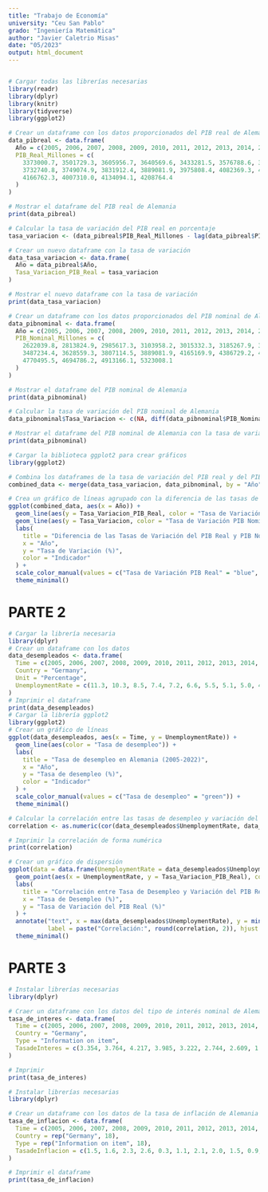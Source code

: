 ```yaml
---
title: "Trabajo de Economía"
university: "Ceu San Pablo"
grado: "Ingeniería Matemática"
author: "Javier Caletrio Misas"
date: "05/2023"
output: html_document
---
```


```r
```

```r
# Cargar todas las librerías necesarias
library(readr)
library(dplyr)
library(knitr)
library(tidyverse)
library(ggplot2)
```

```r
# Crear un dataframe con los datos proporcionados del PIB real de Alemania
data_pibreal <- data.frame(
  Año = c(2005, 2006, 2007, 2008, 2009, 2010, 2011, 2012, 2013, 2014, 2015, 2016, 2017, 2018, 2019, 2020, 2021, 2022),
  PIB_Real_Millones = c(
    3373000.7, 3501729.3, 3605956.7, 3640569.6, 3433281.5, 3576788.6, 3717184.5,
    3732740.8, 3749074.9, 3831912.4, 3889081.9, 3975808.4, 4082369.3, 4122426.8,
    4166762.3, 4007310.0, 4134094.1, 4208764.4
  )
)

# Mostrar el dataframe del PIB real de Alemania
print(data_pibreal)

# Calcular la tasa de variación del PIB real en porcentaje
tasa_variacion <- (data_pibreal$PIB_Real_Millones - lag(data_pibreal$PIB_Real_Millones)) / lag(data_pibreal$PIB_Real_Millones) * 100

# Crear un nuevo dataframe con la tasa de variación
data_tasa_variacion <- data.frame(
  Año = data_pibreal$Año,
  Tasa_Variacion_PIB_Real = tasa_variacion
)

# Mostrar el nuevo dataframe con la tasa de variación
print(data_tasa_variacion)
````


```r
# Crear un dataframe con los datos proporcionados del PIB nominal de Alemania
data_pibnominal <- data.frame(
  Año = c(2005, 2006, 2007, 2008, 2009, 2010, 2011, 2012, 2013, 2014, 2015, 2016, 2017, 2018, 2019, 2020, 2021, 2022),
  PIB_Nominal_Millones = c(
    2622039.8, 2813824.9, 2985617.3, 3103958.2, 3015332.3, 3185267.9, 3415020.0,
    3487234.4, 3628559.3, 3807114.5, 3889081.9, 4165169.9, 4386729.2, 4576056.5,
    4770495.5, 4694786.2, 4913166.1, 5323008.1
  )
)

# Mostrar el dataframe del PIB nominal de Alemania
print(data_pibnominal)

# Calcular la tasa de variación del PIB nominal de Alemania
data_pibnominal$Tasa_Variacion <- c(NA, diff(data_pibnominal$PIB_Nominal_Millones) / data_pibnominal$PIB_Nominal_Millones[-length(data_pibnominal$PIB_Nominal_Millones)] * 100)

# Mostrar el dataframe del PIB nominal de Alemania con la tasa de variación
print(data_pibnominal)
```


```r
# Cargar la biblioteca ggplot2 para crear gráficos
library(ggplot2)

# Combina los dataframes de la tasa de variación del PIB real y del PIB nominal por el año
combined_data <- merge(data_tasa_variacion, data_pibnominal, by = "Año")

# Crea un gráfico de líneas agrupado con la diferencia de las tasas de variación en diferentes colores
ggplot(combined_data, aes(x = Año)) +
  geom_line(aes(y = Tasa_Variacion_PIB_Real, color = "Tasa de Variación PIB Real")) +
  geom_line(aes(y = Tasa_Variacion, color = "Tasa de Variación PIB Nominal")) +
  labs(
    title = "Diferencia de las Tasas de Variación del PIB Real y PIB Nominal de Alemania",
    x = "Año",
    y = "Tasa de Variación (%)",
    color = "Indicador"
  ) +
  scale_color_manual(values = c("Tasa de Variación PIB Real" = "blue", "Tasa de Variación PIB Nominal" = "red")) +
  theme_minimal()
```

# PARTE 2

```r
# Cargar la librería necesaria
library(dplyr)
# Crear un dataframe con los datos
data_desempleados <- data.frame(
  Time = c(2005, 2006, 2007, 2008, 2009, 2010, 2011, 2012, 2013, 2014, 2015, 2016, 2017, 2018, 2019, 2020, 2021, 2022),
  Country = "Germany",
  Unit = "Percentage",
  UnemploymentRate = c(11.3, 10.3, 8.5, 7.4, 7.2, 6.6, 5.5, 5.1, 5.0, 4.7, 4.4, 3.9, 3.6, 3.2, 3.0, 3.6, 3.6, 3.1)
)
# Imprimir el dataframe
print(data_desempleados)
# Cargar la librería ggplot2
library(ggplot2)
# Crear un gráfico de líneas
ggplot(data_desempleados, aes(x = Time, y = UnemploymentRate)) +
  geom_line(aes(color = "Tasa de desempleo")) +
  labs(
    title = "Tasa de desempleo en Alemania (2005-2022)",
    x = "Año",
    y = "Tasa de desempleo (%)",
    color = "Indicador"
  ) +
  scale_color_manual(values = c("Tasa de desempleo" = "green")) +
  theme_minimal()
```
  
```r
# Calcular la correlación entre las tasas de desempleo y variación del PIB real de forma numérica
correlation <- as.numeric(cor(data_desempleados$UnemploymentRate, data_tasa_variacion$Tasa_Variacion_PIB_Real))

# Imprimir la correlación de forma numérica
print(correlation)

# Crear un gráfico de dispersión
ggplot(data = data.frame(UnemploymentRate = data_desempleados$UnemploymentRate, Tasa_Variacion_PIB_Real = data_tasa_variacion$Tasa_Variacion_PIB_Real)) +
  geom_point(aes(x = UnemploymentRate, y = Tasa_Variacion_PIB_Real), color = "blue") +
  labs(
    title = "Correlación entre Tasa de Desempleo y Variación del PIB Real (Ley de Okun)",
    x = "Tasa de Desempleo (%)",
    y = "Tasa de Variación del PIB Real (%)"
  ) +
  annotate("text", x = max(data_desempleados$UnemploymentRate), y = min(data_tasa_variacion$Tasa_Variacion_PIB_Real), 
           label = paste("Correlación:", round(correlation, 2)), hjust = 1, vjust = -1) +
  theme_minimal()
```


# PARTE 3

```r
# Instalar librerías necesarias
library(dplyr)

# Craer un dataframe con los datos del tipo de interés nominal de Alemania
tasa_de_interes <- data.frame(
  Time = c(2005, 2006, 2007, 2008, 2009, 2010, 2011, 2012, 2013, 2014, 2015, 2016, 2017, 2018, 2019, 2020, 2021, 2022),
  Country = "Germany",
  Type = "Information on item",
  TasadeInteres = c(3.354, 3.764, 4.217, 3.985, 3.222, 2.744, 2.609, 1.495, 1.571, 1.163, 0.495, 0.091, 0.316, 0.396, -0.254, -0.511, -0.374, 1.143)
)

# Imprimir
print(tasa_de_interes)
```

```r
# Instalar librerías necesarias
library(dplyr)

# Crear un dataframe con los datos de la tasa de inflación de Alemania
tasa_de_inflacion <- data.frame(
  Time = c(2005, 2006, 2007, 2008, 2009, 2010, 2011, 2012, 2013, 2014, 2015, 2016, 2017, 2018, 2019, 2020, 2021, 2022),
  Country = rep("Germany", 18),
  Type = rep("Information on item", 18),
  TasadeInflacion = c(1.5, 1.6, 2.3, 2.6, 0.3, 1.1, 2.1, 2.0, 1.5, 0.9, 0.5, 0.5, 1.5, 1.7, 1.4, 0.1, 3.1, 6.9)
)

# Imprimir el dataframe
print(tasa_de_inflacion)
```
